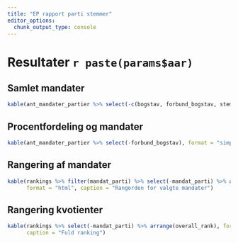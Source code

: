 ```yaml
---
title: "EP rapport parti stemmer"
editor_options: 
  chunk_output_type: console
---
```


# Resultater `r paste(params$aar)`

## Samlet mandater

```r
kable(ant_mandater_partier %>% select(-c(bogstav, forbund_bogstav, stemmer_antal, pct_stemmer)) %>% filter(mandater > 0), format = "simple")
```

## Procentfordeling og mandater

```r

kable(ant_mandater_partier %>% select(-forbund_bogstav), format = "simple")

```

## Rangering af mandater

```r

kable(rankings %>% filter(mandat_parti) %>% select(-mandat_parti) %>% arrange(overall_rank),
      format = "html", caption = "Rangorden for valgte mandater")

```

## Rangering kvotienter

```r
kable(rankings %>% select(-mandat_parti) %>% arrange(overall_rank), format = "html",
      caption = "Fuld ranking")

```
